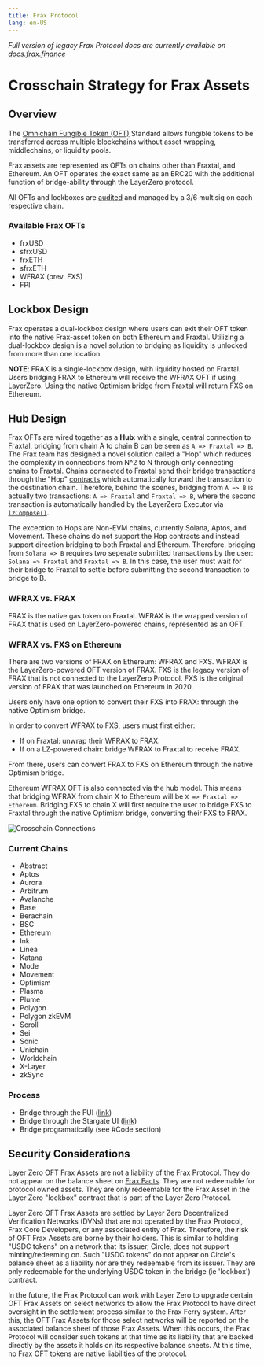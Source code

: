 ```yaml
---
title: Frax Protocol
lang: en-US
---
```



_Full version of legacy Frax Protocol docs are currently available on [docs.frax.finance](https://docs.frax.finance)_

# Crosschain Strategy for Frax Assets

## Overview

The [Omnichain Fungible Token (OFT)](https://docs.layerzero.network/v2/home/token-standards/oft-standard) Standard allows fungible tokens to be transferred across multiple blockchains without asset wrapping, middlechains, or liquidity pools.

Frax assets are represented as OFTs on chains other than Fraxtal, and Ethereum. An OFT operates the exact same as an ERC20 with the additional function of bridge-ability through the LayerZero protocol.

All OFTs and lockboxes are [audited](https://github.com/FraxFinance/LayerZero-v2-upgradeable) and managed by a 3/6 multisig on each respective chain.

### Available Frax OFTs

- frxUSD
- sfrxUSD
- frxETH
- sfrxETH
- WFRAX (prev. FXS)
- FPI

## Lockbox Design

Frax operates a dual-lockbox design where users can exit their OFT token into the native Frax-asset token on both Ethereum and Fraxtal. Utilizing a dual-lockbox design is a novel solution to bridging as liquidity is unlocked from more than one location.

**NOTE**: FRAX is a single-lockbox design, with liquidity hosted on Fraxtal. Users bridging FRAX to Ethereum will receive the WFRAX OFT if using LayerZero. Using the native Optimism bridge from Fraxtal will return FXS on Ethereum.

## Hub Design

Frax OFTs are wired together as a **Hub**: with a single, central connection to Fraxtal, bridging from chain A to chain B can be seen as `A => Fraxtal => B`. The Frax team has designed a novel solution called a "Hop" which reduces the complexity in connections from N^2 to N through only connecting chains to Fraxtal. Chains connected to Fraxtal send their bridge transactions through the "Hop" [contracts](https://github.com/fraxfinance/fraxtal-lz-hop) which automatically forward the transaction to the destination chain. Therefore, behind the scenes, bridging from `A => B` is actually two transactions: `A => Fraxtal` and `Fraxtal => B`, where the second transaction is automatically handled by the LayerZero Executor via [`lzCompose()`](https://docs.layerzero.network/v2/developers/evm/oapp/message-design-patterns#composed).

The exception to Hops are Non-EVM chains, currently Solana, Aptos, and Movement. These chains do not support the Hop contracts and instead support direction bridging to both Fraxtal and Ethereum. Therefore, bridging from `Solana => B` requires two seperate submitted transactions by the user: `Solana => Fraxtal` and `Fraxtal => B`. In this case, the user must wait for their bridge to Fraxtal to settle before submitting the second transaction to bridge to B.

### WFRAX vs. FRAX

FRAX is the native gas token on Fraxtal. WFRAX is the wrapped version of FRAX that is used on LayerZero-powered chains, represented as an OFT.

### WFRAX vs. FXS on Ethereum

There are two versions of FRAX on Ethereum: WFRAX and FXS. WFRAX is the LayerZero-powered OFT version of FRAX. FXS is the legacy version of FRAX that is not connected to the LayerZero Protocol. FXS is the original version of FRAX that was launched on Ethereum in 2020.

Users only have one option to convert their FXS into FRAX: through the native Optimism bridge.

In order to convert WFRAX to FXS, users must first either:

- If on Fraxtal: unwrap their WFRAX to FRAX.
- If on a LZ-powered chain: bridge WFRAX to Fraxtal to receive FRAX.

From there, users can convert FRAX to FXS on Ethereum through the native Optimism bridge.

Ethereum WFRAX OFT is also connected via the hub model. This means that bridging WFRAX from chain X to Ethereum will be `X => Fraxtal => Ethereum`. Bridging FXS to chain X will first require the user to bridge FXS to Fraxtal through the native Optimism bridge, converting their FXS to FRAX.

![Crosschain Connections](/images/protocol/crosschain-hub.png)

### Current Chains

- Abstract
- Aptos
- Aurora
- Arbitrum
- Avalanche
- Base
- Berachain
- BSC
- Ethereum
- Ink
- Linea
- Katana
- Mode
- Movement
- Optimism
- Plasma
- Plume
- Polygon
- Polygon zkEVM
- Scroll
- Sei
- Sonic
- Unichain
- Worldchain
- X-Layer
- zkSync

### Process

- Bridge through the FUI ([link](https://www.frax.com))
- Bridge through the Stargate UI ([link](https://stargate.finance/bridge))
- Bridge programatically (see #Code section)

## Security Considerations

Layer Zero OFT Frax Assets are not a liability of the Frax Protocol. They do not appear on the balance sheet on [Frax Facts](https://facts.frax.finance/frax/balance-sheet). They are not redeemable for protocol owned assets. They are only redeemable for the Frax Asset in the Layer Zero "lockbox" contract that is part of the Layer Zero Protocol.

Layer Zero OFT Frax Assets are settled by Layer Zero Decentralized Verification Networks (DVNs) that are not operated by the Frax Protocol, Frax Core Developers, or any associated entity of Frax. Therefore, the risk of OFT Frax Assets are borne by their holders. This is similar to holding "USDC tokens" on a network that its issuer, Circle, does not support minting/redeeming on. Such "USDC tokens" do not appear on Circle's balance sheet as a liability nor are they redeemable from its issuer. They are only redeemable for the underlying USDC token in the bridge (ie 'lockbox') contract.

In the future, the Frax Protocol can work with Layer Zero to upgrade certain OFT Frax Assets on select networks to allow the Frax Protocol to have direct oversight in the settlement process similar to the Frax Ferry system. After this, the OFT Frax Assets for those select networks will be reported on the associated balance sheet of those Frax Assets. When this occurs, the Frax Protocol will consider such tokens at that time as its liability that are backed directly by the assets it holds on its respective balance sheets. At this time, no Frax OFT tokens are native liabilities of the protocol.
